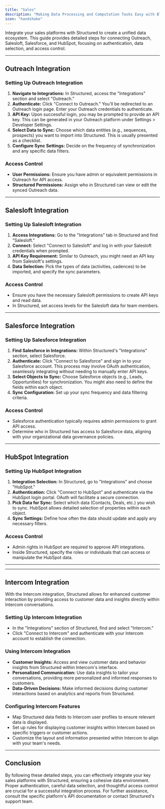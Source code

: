 ```yaml
---
title: "Sales"
description: "Making Data Processing and Computation Tasks Easy with Blocks"
icon: "handshake"
---
```


Integrate your sales platforms with Structured to create a unified data ecosystem. This guide provides detailed steps for connecting Outreach, Salesloft, Salesforce, and HubSpot, focusing on authentication, data selection, and access control.

---

## Outreach Integration

### Setting Up Outreach Integration

1. **Navigate to Integrations:** In Structured, access the "Integrations" section and select "Outreach."
2. **Authenticate:** Click "Connect to Outreach." You'll be redirected to an Outreach login page. Enter your Outreach credentials to authenticate.
3. **API Key:** Upon successful login, you may be prompted to provide an API key. This can be generated in your Outreach platform under Settings > Developer Settings.
4. **Select Data to Sync:** Choose which data entities (e.g., sequences, prospects) you want to import into Structured. This is usually presented as a checklist.
5. **Configure Sync Settings:** Decide on the frequency of synchronization and any specific data filters.

### Access Control

- **User Permissions:** Ensure you have admin or equivalent permissions in Outreach for API access.
- **Structured Permissions:** Assign who in Structured can view or edit the synced Outreach data.

---

## Salesloft Integration

### Setting Up Salesloft Integration

1. **Access Integrations:** Go to the "Integrations" tab in Structured and find "Salesloft."
2. **Connect:** Select "Connect to Salesloft" and log in with your Salesloft credentials when prompted.
3. **API Key Requirement:** Similar to Outreach, you might need an API key from Salesloft's settings.
4. **Data Selection:** Pick the types of data (activities, cadences) to be imported, and specify the sync parameters.

### Access Control

- Ensure you have the necessary Salesloft permissions to create API keys and read data.
- In Structured, set access levels for the Salesloft data for team members.

---

## Salesforce Integration

### Setting Up Salesforce Integration

1. **Find Salesforce in Integrations:** Within Structured's "Integrations" section, select Salesforce.
2. **Authenticate:** Click "Connect to Salesforce" and sign in to your Salesforce account. This process may involve OAuth authentication, seamlessly integrating without needing to manually enter API keys.
3. **Select Objects to Sync:** Choose Salesforce objects (e.g., Leads, Opportunities) for synchronization. You might also need to define the fields within each object.
4. **Sync Configuration:** Set up your sync frequency and data filtering criteria.

### Access Control

- Salesforce authentication typically requires admin permissions to grant API access.
- Determine who in Structured has access to Salesforce data, aligning with your organizational data governance policies.

---

## HubSpot Integration

### Setting Up HubSpot Integration

1. **Integration Selection:** In Structured, go to "Integrations" and choose "HubSpot."
2. **Authentication:** Click "Connect to HubSpot" and authenticate via the HubSpot login portal. OAuth will facilitate a secure connection.
3. **Pick Data for Sync:** Select which data (Contacts, Deals, etc.) you wish to sync. HubSpot allows detailed selection of properties within each object.
4. **Sync Settings:** Define how often the data should update and apply any necessary filters.

### Access Control

- Admin rights in HubSpot are required to approve API integrations.
- Inside Structured, specify the roles or individuals that can access or manipulate the HubSpot data.

---

---

## Intercom Integration

With the Intercom integration, Structured allows for enhanced customer interaction by providing access to customer data and insights directly within Intercom conversations.

### Setting Up Intercom Integration

- In the "Integrations" section of Structured, find and select "Intercom."
- Click "Connect to Intercom" and authenticate with your Intercom account to establish the connection.

### Using Intercom Integration

- **Customer Insights:** Access and view customer data and behavior insights from Structured within Intercom's interface.
- **Personalized Communication:** Use data insights to tailor your conversations, providing more personalized and informed responses to customers.
- **Data-Driven Decisions:** Make informed decisions during customer interactions based on analytics and reports from Structured.

### Configuring Intercom Features

- Map Structured data fields to Intercom user profiles to ensure relevant data is displayed.
- Set up rules for displaying customer insights within Intercom based on specific triggers or customer actions.
- Customize the layout and information presented within Intercom to align with your team's needs.

---

## Conclusion

By following these detailed steps, you can effectively integrate your key sales platforms with Structured, ensuring a cohesive data environment. Proper authentication, careful data selection, and thoughtful access control are crucial for a successful integration process. For further assistance, consult the specific platform's API documentation or contact Structured's support team.
